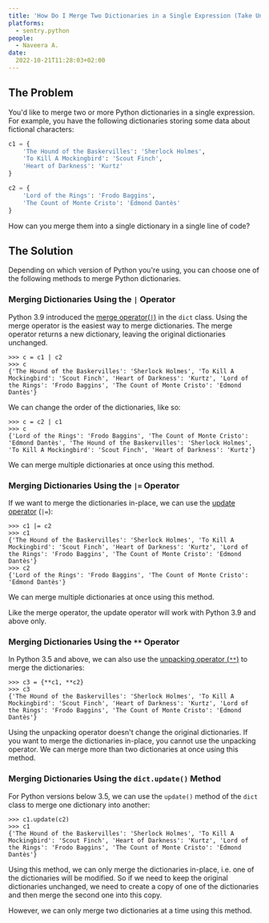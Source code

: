 ```yaml
---
title: 'How Do I Merge Two Dictionaries in a Single Expression (Take Union of Dictionaries)?'
platforms: 
  - sentry.python
people: 
  - Naveera A.
date:
  2022-10-21T11:28:03+02:00
---
```


## The Problem

You'd like to merge two or more Python dictionaries in a single expression. For example, you have the following dictionaries storing some data about fictional characters:

```python
c1 = {
	'The Hound of the Baskervilles': 'Sherlock Holmes',
	'To Kill A Mockingbird': 'Scout Finch',
	'Heart of Darkness': 'Kurtz'
}

c2 = {
	'Lord of the Rings': 'Frodo Baggins',
	'The Count of Monte Cristo': 'Edmond Dantès'
}
```

How can you merge them into a single dictionary in a single line of code?

## The Solution

Depending on which version of Python you're using, you can choose one of the following methods to merge Python dictionaries.

### Merging Dictionaries Using the `|` Operator

Python 3.9 introduced the [merge operator(`|`)](https://docs.python.org/3.9/whatsnew/3.9.html#dictionary-merge-update-operators) in the `dict` class. Using the merge operator is the easiest way to merge dictionaries. The merge operator returns a new dictionary, leaving the original dictionaries unchanged.

```shell
>>> c = c1 | c2
>>> c
{'The Hound of the Baskervilles': 'Sherlock Holmes', 'To Kill A Mockingbird': 'Scout Finch', 'Heart of Darkness': 'Kurtz', 'Lord of the Rings': 'Frodo Baggins', 'The Count of Monte Cristo': 'Edmond Dantès'}
```

We can change the order of the dictionaries, like so:

```shell
>>> c = c2 | c1
>>> c
{'Lord of the Rings': 'Frodo Baggins', 'The Count of Monte Cristo': 'Edmond Dantès', 'The Hound of the Baskervilles': 'Sherlock Holmes', 'To Kill A Mockingbird': 'Scout Finch', 'Heart of Darkness': 'Kurtz'}
```

We can merge multiple dictionaries at once using this method.

### Merging Dictionaries Using the `|=` Operator

If we want to merge the dictionaries in-place, we can use the [update operator](https://docs.python.org/3.9/whatsnew/3.9.html#dictionary-merge-update-operators) (`|=`):

```shell
>>> c1 |= c2
>>> c1
{'The Hound of the Baskervilles': 'Sherlock Holmes', 'To Kill A Mockingbird': 'Scout Finch', 'Heart of Darkness': 'Kurtz', 'Lord of the Rings': 'Frodo Baggins', 'The Count of Monte Cristo': 'Edmond Dantès'}
>>> c2
{'Lord of the Rings': 'Frodo Baggins', 'The Count of Monte Cristo': 'Edmond Dantès'}
```

We can merge multiple dictionaries at once using this method.

Like the merge operator, the update operator will work with Python 3.9 and above only.

### Merging Dictionaries Using the `**` Operator

In Python 3.5 and above, we can also use the [unpacking operator (`**`)](https://docs.python.org/3/tutorial/controlflow.html#unpacking-argument-lists) to merge the dictionaries:

```shell
>>> c3 = {**c1, **c2}
>>> c3
{'The Hound of the Baskervilles': 'Sherlock Holmes', 'To Kill A Mockingbird': 'Scout Finch', 'Heart of Darkness': 'Kurtz', 'Lord of the Rings': 'Frodo Baggins', 'The Count of Monte Cristo': 'Edmond Dantès'}
```

Using the unpacking operator doesn't change the original dictionaries. If you want to merge the dictionaries in-place, you cannot use the unpacking operator. We can merge more than two dictionaries at once using this method.

### Merging Dictionaries Using the `dict.update()` Method

For Python versions below 3.5, we can use the `update()` method of the `dict` class to merge one dictionary into another:

```shell
>>> c1.update(c2)
>>> c1
{'The Hound of the Baskervilles': 'Sherlock Holmes', 'To Kill A Mockingbird': 'Scout Finch', 'Heart of Darkness': 'Kurtz', 'Lord of the Rings': 'Frodo Baggins', 'The Count of Monte Cristo': 'Edmond Dantès'}
```

Using this method, we can only merge the dictionaries in-place, i.e. one of the dictionaries will be modified. So if we need to keep the original dictionaries unchanged, we need to create a copy of one of the dictionaries and then merge the second one into this copy.

However, we can only merge two dictionaries at a time using this method.
